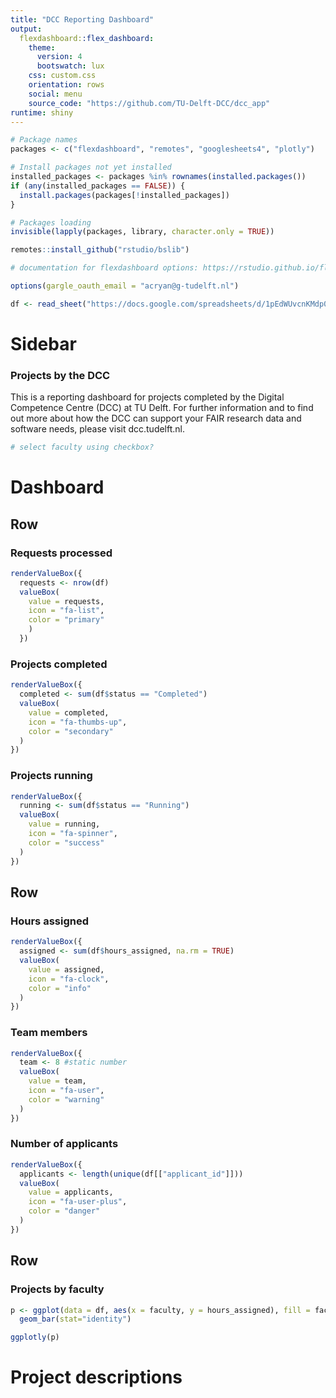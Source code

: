 ```yaml
---
title: "DCC Reporting Dashboard"
output:
  flexdashboard::flex_dashboard:
    theme:
      version: 4
      bootswatch: lux
    css: custom.css
    orientation: rows
    social: menu
    source_code: "https://github.com/TU-Delft-DCC/dcc_app"
runtime: shiny
---
```



```r
# Package names
packages <- c("flexdashboard", "remotes", "googlesheets4", "plotly")

# Install packages not yet installed
installed_packages <- packages %in% rownames(installed.packages())
if (any(installed_packages == FALSE)) {
  install.packages(packages[!installed_packages])
}

# Packages loading
invisible(lapply(packages, library, character.only = TRUE))

remotes::install_github("rstudio/bslib")

# documentation for flexdashboard options: https://rstudio.github.io/flexdashboard/articles/using.html 

options(gargle_oauth_email = "acryan@g-tudelft.nl")

```

```r
df <- read_sheet("https://docs.google.com/spreadsheets/d/1pEdWUvcnKMdp0KD5XpEhleFqA7hAbDm6VxagN0yTqMU/edit?usp=sharing")
```

# Sidebar {.sidebar}

### Projects by the DCC

This is a reporting dashboard for projects completed by the Digital Competence Centre (DCC) at TU Delft. For further information and to find out more about how the DCC can support your FAIR research data and software needs, please visit dcc.tudelft.nl. 

```r
# select faculty using checkbox?


```

# Dashboard

## Row

### Requests processed {.value-box}

```r
renderValueBox({
  requests <- nrow(df)
  valueBox(
    value = requests,
    icon = "fa-list",
    color = "primary"
    )
  })
```

### Projects completed {.value-box}

```r
renderValueBox({
  completed <- sum(df$status == "Completed")
  valueBox(
    value = completed,
    icon = "fa-thumbs-up",
    color = "secondary"
  )
})
```

### Projects running {.value-box}

```r
renderValueBox({
  running <- sum(df$status == "Running")
  valueBox(
    value = running,
    icon = "fa-spinner",
    color = "success"
  )
})
```

## Row

### Hours assigned {.value-box}

```r
renderValueBox({
  assigned <- sum(df$hours_assigned, na.rm = TRUE)
  valueBox(
    value = assigned,
    icon = "fa-clock",
    color = "info"
  )
})
```

### Team members {.value-box}

```r
renderValueBox({
  team <- 8 #static number
  valueBox(
    value = team,
    icon = "fa-user",
    color = "warning"
  )
})
```

### Number of applicants {.value-box}

```r
renderValueBox({
  applicants <- length(unique(df[["applicant_id"]]))
  valueBox(
    value = applicants,
    icon = "fa-user-plus",
    color = "danger"
  )
})
```

## Row

### Projects by faculty {data-width=700"}

```r

p <- ggplot(data = df, aes(x = faculty, y = hours_assigned), fill = faculty) +
  geom_bar(stat="identity")

ggplotly(p)

```

# Project descriptions

